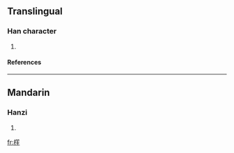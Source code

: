 ==Translingual==
===Han character===
{{Han char|rn=75|rad=木|as=11|sn=15|four=4891<sub>4</sub>|canj=木竹卜土 (DHYG)}}
# {{defn|Han|sort=木11}}
====References====
{{Han ref|kx=0551.110|dkj=15464|hdz=21280.100|uh=6A26|ud=27174|bh=E5EC|bd=58860}}

----
==Mandarin==
===Hanzi===
{{cmn-hanzi|pin=[[zhù]] ([[zhu4]])|wg=chu<sup>4</sup>}}
# {{defn|Mandarin}}

[[fr:樦]]